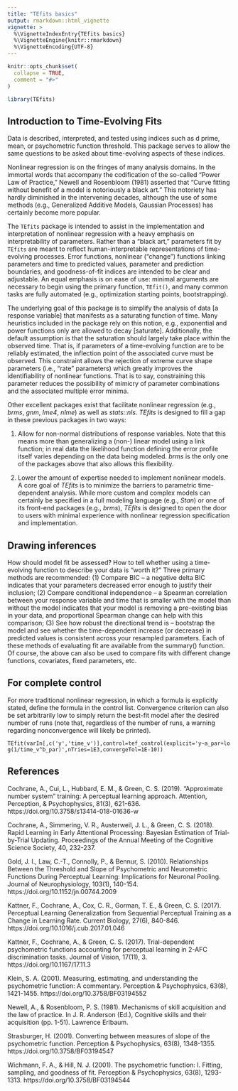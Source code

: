 ```yaml
---
title: "TEfits basics"
output: rmarkdown::html_vignette
vignette: >
  %\VignetteIndexEntry{TEfits basics}
  %\VignetteEngine{knitr::rmarkdown}
  %\VignetteEncoding{UTF-8}
---
```


```r
knitr::opts_chunk$set(
  collapse = TRUE,
  comment = "#>"
)
```

```r
library(TEfits)
```


## Introduction to Time-Evolving Fits

Data is described, interpreted, and tested using indices such as d prime, mean, or psychometric function threshold. This package serves to allow the same questions to be asked about time-evolving aspects of these indices.

Nonlinear regression is on the fringes of many analysis domains. In the immortal words that accompany the codification of the so-called "Power Law of Practice," Newell and Rosenbloom (1981) asserted that "Curve fitting without benefit of a model is notoriously a black art." This notoriety has hardly diminished in the intervening decades, although the use of some methods (e.g., Generalized Additive Models, Gaussian Processes) has certainly become more popular. 

The `TEfits` package is intended to assist in the implementation and interpretation of nonlinear regression with a heavy emphasis on interpretability of parameters. Rather than a "black art," parameters fit by `TEfits` are meant to reflect human-interpretable representations of time-evolving processes. Error functions, nonlinear ("change") functions linking parameters and time to predicted values, parameter and prediction boundaries, and goodness-of-fit indices are intended to be clear and adjustable. An equal emphasis is on ease of use: minimal arguments are necessary to begin using the primary function, `TEfit()`, and many common tasks are fully automated (e.g., optimization starting points, bootstrapping).

The underlying goal of this package is to simplify the analysis of data [a response variable] that manifests as a saturating function of time. Many heuristics included in the package rely on this notion, e.g., exponential and power functions
only are allowed to decay [saturate]. Additionally, the default assumption is that the saturation should largely take place within the observed time. That is, if parameters of a time-evolving function are to be reliably estimated, the inflection point of the associated curve must be observed. This constraint allows the rejection of extreme curve shape parameters (i.e., "rate" parameters) which greatly improves the identifiability of nonlinear functions. That is to say, constraining this parameter reduces the possibility of mimicry of parameter combinations and the associated multiple error minima.

Other excellent packages exist that facilitate nonlinear regression (e.g., *brms*, *gnm*, *lme4*, *nlme*) as well as *stats::nls*. *TEfits* is designed to fill a gap in these previous packages in two ways: 
  
  1. Allow for non-normal distributions of response variables. Note that this means more than generalizing a (non-) linear model using a link function; in real data the likelihood function defining the error profile itself varies depending on the data being modeled. *brms* is the only one of the packages above that also allows this flexibility.

2. Lower the amount of expertise needed to implement nonlinear models. A core goal of *TEfits* is to minimize the barriers to parametric time-dependent analysis. While more custom and complex models can certainly be specified in a full modeling language (e.g., *Stan*) or one of its front-end packages (e.g., *brms*), *TEfits* is designed to open the door to users with minimal experience with nonlinear regression specification and implementation.

## Drawing inferences

How should model fit be assessed? How to tell whether using a time-evolving function to describe your data is "worth it?" Three primary methods are recommended: (1) Compare BIC -- a negative delta BIC indicates that your parameters decreased error enough to justify their inclusion; (2) Compare conditional independence -- a Spearman correlation between your response variable and time that is smaller with the model than without the model indicates that your model is removing a pre-existing bias in your data, and proportional Spearman change can help with this comparison; (3) See how robust the directional trend is -- bootstrap the model and see whether the time-dependent increase (or decrease) in predicted values is consistent across your resampled parameters. Each of these methods of evaluating fit are available from the summary() function. Of course, the above
can also be used to compare fits with different change functions, covariates, fixed parameters, etc.

## For complete control

For more traditional nonlinear regression, in which a formula is explicitly stated, define the formula in the control list. Convergence criterion can also be set arbitrarily low to simply return the best-fit model after the desired number of runs (note that, regardless of the number of runs, a warning regarding nonconvergence will likely be printed).

`TEfit(varIn[,c('y','time_v')],control=tef_control(explicit='y~a_par+log(1/time_v^b_par)',nTries=1E3,convergeTol=1E-10))`

## References

Cochrane, A., Cui, L., Hubbard, E. M., & Green, C. S. (2019). "Approximate number system" training: A perceptual learning approach. Attention, Perception, & Psychophysics, 81(3), 621-636. https://doi.org/10.3758/s13414-018-01636-w

Cochrane, A., Simmering, V. R., Austerweil, J. L., & Green, C. S. (2018). Rapid Learning in Early Attentional Processing: Bayesian Estimation of Trial-by-Trial Updating. Proceedings of the Annual Meeting of the Cognitive Science Society, 40, 232-237.

Gold, J. I., Law, C.-T., Connolly, P., & Bennur, S. (2010). Relationships Between the Threshold and Slope of Psychometric and Neurometric Functions During Perceptual Learning: Implications for Neuronal Pooling. Journal of Neurophysiology, 103(1), 140-154. https://doi.org/10.1152/jn.00744.2009

Kattner, F., Cochrane, A., Cox, C. R., Gorman, T. E., & Green, C. S. (2017). Perceptual Learning Generalization from Sequential Perceptual Training as a Change in Learning Rate. Current Biology, 27(6), 840-846. https://doi.org/10.1016/j.cub.2017.01.046

Kattner, F., Cochrane, A., & Green, C. S. (2017). Trial-dependent psychometric functions accounting for perceptual learning in 2-AFC discrimination tasks. Journal of Vision, 17(11), 3. https://doi.org/10.1167/17.11.3

Klein, S. A. (2001). Measuring, estimating, and understanding the psychometric function: A commentary. Perception & Psychophysics, 63(8), 1421-1455. https://doi.org/10.3758/BF03194552

Newell, A., & Rosenbloom, P. S. (1981). Mechanisms of skill acquisition and the law of practice. In J. R. Anderson (Ed.), Cognitive skills and their acquisition (pp. 1-51). Lawrence Erlbaum.

Strasburger, H. (2001). Converting between measures of slope of the psychometric function. Perception & Psychophysics, 63(8), 1348-1355. https://doi.org/10.3758/BF03194547

Wichmann, F. A., & Hill, N. J. (2001). The psychometric function: I. Fitting, sampling, and goodness of fit. Perception & Psychophysics, 63(8), 1293-1313. https://doi.org/10.3758/BF03194544

